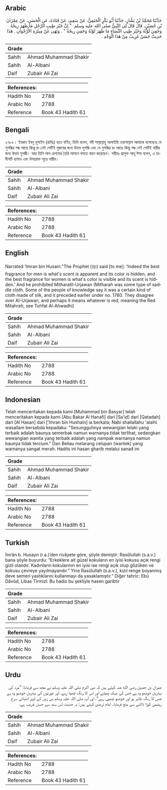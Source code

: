 ## Arabic


<div dir="rtl" lang="ar" style={{fontSize:'larger',backgroundColor:'#f8f9fa',padding:20}}>
حَدَّثَنَا مُحَمَّدُ بْنُ بَشَّارٍ، حَدَّثَنَا أَبُو بَكْرٍ الْحَنَفِيُّ، عَنْ سَعِيدٍ، عَنْ قَتَادَةَ، عَنِ الْحَسَنِ، عَنْ عِمْرَانَ بْنِ حُصَيْنٍ، قَالَ قَالَ لِي النَّبِيُّ صلى الله عليه وسلم ‏ "‏ إِنَّ خَيْرَ طِيبِ الرَّجُلِ مَا ظَهَرَ رِيحُهُ وَخَفِيَ لَوْنُهُ وَخَيْرَ طِيبِ النِّسَاءِ مَا ظَهَرَ لَوْنُهُ وَخَفِيَ رِيحُهُ ‏"‏ ‏.‏ وَنَهَى عَنْ مِيثَرَةِ الأُرْجُوَانِ ‏.‏ هَذَا حَدِيثٌ حَسَنٌ غَرِيبٌ مِنْ هَذَا الْوَجْهِ ‏.‏
</div>
<div style={{backgroundColor:'#f8f9fa',padding:20, marginBottom: 10}}><table> <thead> <tr> <th>Grade</th> <th></th> </tr> </thead> <tbody> <tr><td>Sahih</td><td>Ahmad Muhammad Shakir</td></tr><tr><td>Sahih</td><td>Al-Albani</td></tr><tr><td>Daif</td><td>Zubair Ali Zai</td></tr></tbody></table><table> <thead> <tr> <th>References:</th> <th></th> </tr> </thead> <tbody><tr><td>Hadith No</td><td>2788</td></tr><tr><td>Arabic No</td><td>2788</td></tr><tr><td>Reference</td><td>Book 43 Hadith 61</td></tr></tbody></table></div>

## Bengali


<div dir="ltr" lang="bn" style={{fontSize:'larger',backgroundColor:'#f8f9fa',padding:20}}>
২৭৮৮। ইমরান ইবনু হুসাইন (রাযিঃ) হতে বর্ণিত, তিনি বলেন, নবী সাল্লাল্লাহু আলাইহি ওয়াসাল্লাম আমাকে বলেছেনঃ যে সুগন্ধির গন্ধ আছে কিন্তু রং নেই সেটিই পুরুষের জন্য উত্তম সুগন্ধি এবং যে সুগন্ধির রং আছে কিন্তু গন্ধ নেই সেটিই নারীর জন্য উত্তম সুগন্ধী। আর তিনি লাল রেশমের তৈরি আসনে বসতে বারণ করেছেন। সহীহঃ প্রাগুক্ত আবূ ঈসা বলেন, এ হাদীসটি হাসান এবং উপরোক্ত সূত্রে গারীব।
</div>
<div style={{backgroundColor:'#f8f9fa',padding:20, marginBottom: 10}}><table> <thead> <tr> <th>Grade</th> <th></th> </tr> </thead> <tbody> <tr><td>Sahih</td><td>Ahmad Muhammad Shakir</td></tr><tr><td>Sahih</td><td>Al-Albani</td></tr><tr><td>Daif</td><td>Zubair Ali Zai</td></tr></tbody></table><table> <thead> <tr> <th>References:</th> <th></th> </tr> </thead> <tbody><tr><td>Hadith No</td><td>2788</td></tr><tr><td>Arabic No</td><td>2788</td></tr><tr><td>Reference</td><td>Book 43 Hadith 61</td></tr></tbody></table></div>

## English


<div dir="ltr" lang="en" style={{fontSize:'larger',backgroundColor:'#f8f9fa',padding:20}}>
Narrated 'Imran bin Husain:"The Prophet (ﷺ) said [to me]: 'Indeed the best fragrance for men is what's scent is apparent and its color is hidden, and the best fragrance for women is what's color is visible and its scent is hidden.' And he prohibited Mitharatil-Urjawan (Mitharah was some type of saddle cloth. Some of the people of knowledge say it was a certain kind of cloth made of silk, and it preceded earlier under no. 1760. They disagree over Al-Urjawan, and perhaps it means whatever is red, meaning the Red Mitahrah, see Tuhfat Al-Ahwadhi)
</div>
<div style={{backgroundColor:'#f8f9fa',padding:20, marginBottom: 10}}><table> <thead> <tr> <th>Grade</th> <th></th> </tr> </thead> <tbody> <tr><td>Sahih</td><td>Ahmad Muhammad Shakir</td></tr><tr><td>Sahih</td><td>Al-Albani</td></tr><tr><td>Daif</td><td>Zubair Ali Zai</td></tr></tbody></table><table> <thead> <tr> <th>References:</th> <th></th> </tr> </thead> <tbody><tr><td>Hadith No</td><td>2788</td></tr><tr><td>Arabic No</td><td>2788</td></tr><tr><td>Reference</td><td>Book 43 Hadith 61</td></tr></tbody></table></div>

## Indonesian


<div dir="ltr" lang="id" style={{fontSize:'larger',backgroundColor:'#f8f9fa',padding:20}}>
Telah menceritakan kepada kami [Muhammad bin Basyar] telah menceritakan kepada kami [Abu Bakar Al Hanafi] dari [Sa'id] dari [Qatadah] dari [Al Hasan] dari ['Imran bin Hushain] ia berkata; Nabi shallallahu 'alaihi wasallam bersabda kepadaku: "Sesungguhnya wewangian lelaki yang terbaik adalah baunya semerbak namun warnanya tidak terlihat, sedangkan wewangian wanita yang terbaik adalah yang nampak warnanya namun baunya tidak tercium." Dan Beliau melarang celupan (wantek) yang warnanya sangat merah. Hadits ini hasan gharib melalui sanad ini
</div>
<div style={{backgroundColor:'#f8f9fa',padding:20, marginBottom: 10}}><table> <thead> <tr> <th>Grade</th> <th></th> </tr> </thead> <tbody> <tr><td>Sahih</td><td>Ahmad Muhammad Shakir</td></tr><tr><td>Sahih</td><td>Al-Albani</td></tr><tr><td>Daif</td><td>Zubair Ali Zai</td></tr></tbody></table><table> <thead> <tr> <th>References:</th> <th></th> </tr> </thead> <tbody><tr><td>Hadith No</td><td>2788</td></tr><tr><td>Arabic No</td><td>2788</td></tr><tr><td>Reference</td><td>Book 43 Hadith 61</td></tr></tbody></table></div>

## Turkish


<div dir="ltr" lang="tr" style={{fontSize:'larger',backgroundColor:'#f8f9fa',padding:20}}>
İmrân b. Husayn (r.a.)’den rivâyete göre, şöyle demiştir: Rasûlullah (s.a.v.) bana şöyle buyurdu: “Erkeklere ait güzel kokuların en iyisi kokusu açık rengi gizli olandır. Kadınların kokularının en iyisi ise rengi açık olup gözüken ve kokusu çevreye yayılmayandır.” Yine Rasûlullah (s.a.v.), kızıl renge boyanmış deve semeri yastıklarını kullanmayı da yasaklamıştır.” Diğer tahric: Ebû Dâvûd, Libas Tirmizî: Bu hadis bu şekliyle hasen garibtir
</div>
<div style={{backgroundColor:'#f8f9fa',padding:20, marginBottom: 10}}><table> <thead> <tr> <th>Grade</th> <th></th> </tr> </thead> <tbody> <tr><td>Sahih</td><td>Ahmad Muhammad Shakir</td></tr><tr><td>Sahih</td><td>Al-Albani</td></tr><tr><td>Daif</td><td>Zubair Ali Zai</td></tr></tbody></table><table> <thead> <tr> <th>References:</th> <th></th> </tr> </thead> <tbody><tr><td>Hadith No</td><td>2788</td></tr><tr><td>Arabic No</td><td>2788</td></tr><tr><td>Reference</td><td>Book 43 Hadith 61</td></tr></tbody></table></div>

## Urdu


<div dir="rtl" lang="ur" style={{fontSize:'larger',backgroundColor:'#f8f9fa',padding:20}}>
عمران بن حصین رضی الله عنہ کہتے ہیں کہ نبی اکرم صلی اللہ علیہ وسلم نے مجھ سے فرمایا: ”مرد کی بہترین خوشبو وہ ہے جس کی مہک پھیلے اور اس کا رنگ چھپا رہے، اور عورتوں کی بہترین خوشبو وہ ہے جس کا رنگ ظاہر ہو اور خوشبو چھپی رہے“، اور آپ صلی اللہ علیہ وسلم نے زین کے اوپر انتہائی سرخ ریشمی کپڑا ڈالنے سے منع فرمایا۔ امام ترمذی کہتے ہیں: یہ حدیث اس سند سے حسن غریب ہے۔
</div>
<div style={{backgroundColor:'#f8f9fa',padding:20, marginBottom: 10}}><table> <thead> <tr> <th>Grade</th> <th></th> </tr> </thead> <tbody> <tr><td>Sahih</td><td>Ahmad Muhammad Shakir</td></tr><tr><td>Sahih</td><td>Al-Albani</td></tr><tr><td>Daif</td><td>Zubair Ali Zai</td></tr></tbody></table><table> <thead> <tr> <th>References:</th> <th></th> </tr> </thead> <tbody><tr><td>Hadith No</td><td>2788</td></tr><tr><td>Arabic No</td><td>2788</td></tr><tr><td>Reference</td><td>Book 43 Hadith 61</td></tr></tbody></table></div>